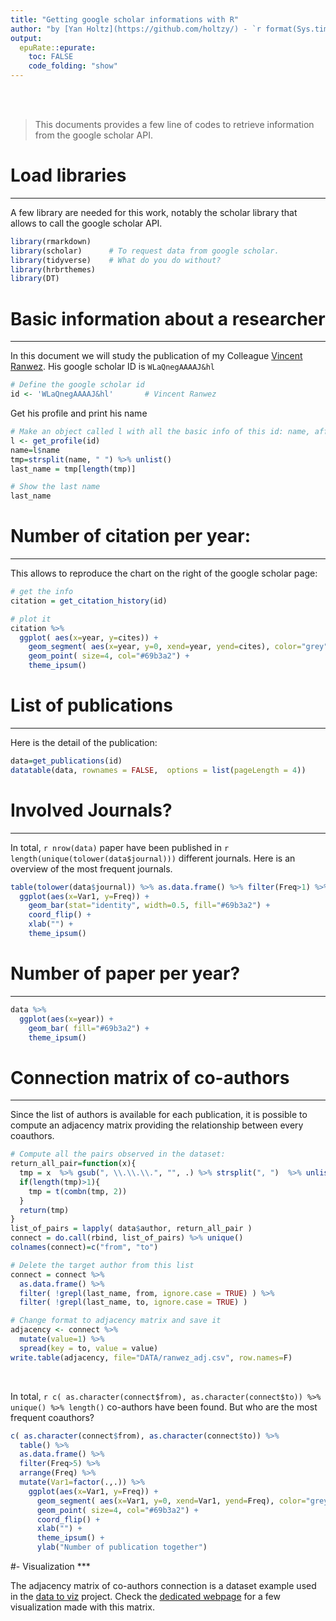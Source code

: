 ```yaml
---
title: "Getting google scholar informations with R"
author: "by [Yan Holtz](https://github.com/holtzy/) - `r format(Sys.time(), '%d %B %Y')`"
output:
  epuRate::epurate:
    toc: FALSE
    code_folding: "show"
---
```


<br><br>

> This documents provides a few line of codes to retrieve information from the google scholar API.



# Load libraries
***

A few library are needed for this work, notably the scholar library that allows to call the google scholar API.
```r
library(rmarkdown)
library(scholar)      # To request data from google scholar.
library(tidyverse)    # What do you do without?
library(hrbrthemes)
library(DT)
```


# Basic information about a researcher
***

In this document we will study the publication of my Colleague [Vincent Ranwez](https://sites.google.com/site/ranwez/). His google scholar ID is `WLaQnegAAAAJ&hl`
```r
# Define the google scholar id
id <- 'WLaQnegAAAAJ&hl'       # Vincent Ranwez
```

Get his profile and print his name
```r
# Make an object called l with all the basic info of this id: name, affiliation, # of cites, H index, homepage ...
l <- get_profile(id)
name=l$name
tmp=strsplit(name, " ") %>% unlist()
last_name = tmp[length(tmp)]

# Show the last name
last_name
```

# Number of citation per year:
***

This allows to reproduce the chart on the right of the google scholar page: 
```r
# get the info
citation = get_citation_history(id)

# plot it
citation %>% 
  ggplot( aes(x=year, y=cites)) + 
    geom_segment( aes(x=year, y=0, xend=year, yend=cites), color="grey") +
    geom_point( size=4, col="#69b3a2") + 
    theme_ipsum()
```




# List of publications
***
Here is the detail of the publication:
```r
data=get_publications(id)
datatable(data, rownames = FALSE,  options = list(pageLength = 4))
```



# Involved Journals?
***
In total, `r nrow(data)` paper have been published in `r length(unique(tolower(data$journal)))` different journals. Here is an overview of the most frequent journals.
```r
table(tolower(data$journal)) %>% as.data.frame() %>% filter(Freq>1) %>% arrange(Freq) %>% mutate(Var1=factor(Var1, Var1)) %>%
  ggplot(aes(x=Var1, y=Freq)) +
    geom_bar(stat="identity", width=0.5, fill="#69b3a2") +
    coord_flip() +
    xlab("") +
    theme_ipsum()
```


# Number of paper per year?
***

```r
data %>% 
  ggplot(aes(x=year)) + 
    geom_bar( fill="#69b3a2") +
    theme_ipsum()
```


# Connection matrix of co-authors
***

Since the list of authors is available for each publication, it is possible to compute an adjacency matrix providing the relationship between every coauthors.
```r
# Compute all the pairs observed in the dataset:
return_all_pair=function(x){
  tmp = x  %>% gsub(", \\.\\.\\.", "", .) %>% strsplit(", ")  %>% unlist()
  if(length(tmp)>1){
    tmp = t(combn(tmp, 2))
  }
  return(tmp)
}
list_of_pairs = lapply( data$author, return_all_pair ) 
connect = do.call(rbind, list_of_pairs) %>% unique()
colnames(connect)=c("from", "to")

# Delete the target author from this list
connect = connect %>% 
  as.data.frame() %>% 
  filter( !grepl(last_name, from, ignore.case = TRUE) ) %>% 
  filter( !grepl(last_name, to, ignore.case = TRUE) )

# Change format to adjacency matrix and save it
adjacency <- connect %>% 
  mutate(value=1) %>%
  spread(key = to, value = value)
write.table(adjacency, file="DATA/ranwez_adj.csv", row.names=F)
```

<br>

In total, `r c( as.character(connect$from), as.character(connect$to)) %>% unique() %>% length()` co-authors have been found. But who are the most frequent coauthors?





```r
c( as.character(connect$from), as.character(connect$to)) %>% 
  table() %>% 
  as.data.frame() %>% 
  filter(Freq>5) %>% 
  arrange(Freq) %>% 
  mutate(Var1=factor(.,.)) %>%
    ggplot(aes(x=Var1, y=Freq)) +
      geom_segment( aes(x=Var1, y=0, xend=Var1, yend=Freq), color="grey") +
      geom_point( size=4, col="#69b3a2") + 
      coord_flip() +
      xlab("") +
      theme_ipsum() +
      ylab("Number of publication together")
```




#- Visualization
***

The adjacency matrix of co-authors connection is a dataset example used in the [data to viz](http://www.data-to-viz.com) project. Check the [dedicated webpage](http://www.data-to-viz/story/13_AdjacencyMatrix.html) for a few visualization made with this matrix.









